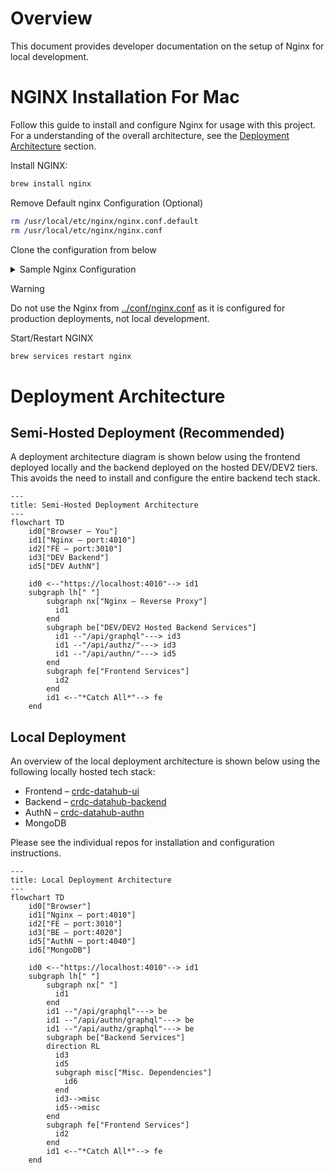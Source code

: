 # Overview

This document provides developer documentation on the setup of Nginx for local development.

# NGINX Installation For Mac

Follow this guide to install and configure Nginx for usage with this project. For a understanding of the overall architecture, see the [Deployment Architecture](#deployment-architecture) section.

Install NGINX:

```bash
brew install nginx
```

Remove Default nginx Configuration (Optional)

```bash
rm /usr/local/etc/nginx/nginx.conf.default
rm /usr/local/etc/nginx/nginx.conf
```

Clone the configuration from below

<details>
<summary>Sample Nginx Configuration</summary>

```nginx
worker_processes  1;

events {
    worker_connections  1024;
}

http {
    server {
        listen       0.0.0.0:4010;
        server_name  localhost;

        # 3.3.0 MIGRATION: Redirect /submissions to /submission-requests
        location /submissions {
            return 301 /submission-requests$is_args$args;
        }
        
        # 3.3.0 MIGRATION: Redirect /submission/:uuid to submission-request/:uuid
        location ~ ^/submission/([a-zA-Z0-9-]+)$ {
            return 301 /submission-request/$1;
        }

        # Authn
        location /api/authn/ {
            # proxy_pass http://localhost:4030/api/authn/;
            # proxy_pass "https://hub-dev.datacommons.cancer.gov/api/authn/";
            proxy_pass "https://hub-dev2.datacommons.cancer.gov/api/authn/";
        }

        # Backend
        location /api/graphql {
            # proxy_pass http://localhost:4040/api/graphql;
            # proxy_pass "https://hub-dev.datacommons.cancer.gov/api/graphql";
            proxy_pass "https://hub-dev2.datacommons.cancer.gov/api/graphql";
        }

        # Frontend
        location / {
            allow all;
            proxy_pass http://localhost:3010/;
        }
    }
}
```

</details>

> [!Warning]
> Do not use the Nginx from [../conf/nginx.conf](../conf/nginx.conf) as it is configured for production deployments, not local development.

Start/Restart NGINX

```bash
brew services restart nginx
```

# Deployment Architecture

## Semi-Hosted Deployment (Recommended)

A deployment architecture diagram is shown below using the frontend deployed locally and the backend deployed on the hosted DEV/DEV2 tiers. This avoids the need to install and configure the entire backend tech stack.

```mermaid
---
title: Semi-Hosted Deployment Architecture
---
flowchart TD
    id0["Browser – You"]
    id1["Nginx – port:4010"]
    id2["FE – port:3010"]
    id3["DEV Backend"]
    id5["DEV AuthN"]

    id0 <--"https://localhost:4010"--> id1
    subgraph lh[" "]
        subgraph nx["Nginx – Reverse Proxy"]
          id1
        end
        subgraph be["DEV/DEV2 Hosted Backend Services"]
          id1 --"/api/graphql"---> id3
          id1 --"/api/authz/"---> id3
          id1 --"/api/authn/"---> id5
        end
        subgraph fe["Frontend Services"]
          id2
        end
        id1 <--"*Catch All*"--> fe
    end
```

## Local Deployment

An overview of the local deployment architecture is shown below using the following locally hosted tech stack:

- Frontend – [crdc-datahub-ui](https://github.com/CBIIT/crdc-datahub-ui)
- Backend – [crdc-datahub-backend](https://github.com/CBIIT/crdc-datahub-backend)
- AuthN – [crdc-datahub-authn](https://github.com/CBIIT/crdcdatahub-authn)
- MongoDB

Please see the individual repos for installation and configuration instructions.

```mermaid
---
title: Local Deployment Architecture
---
flowchart TD
    id0["Browser"]
    id1["Nginx – port:4010"]
    id2["FE – port:3010"]
    id3["BE – port:4020"]
    id5["AuthN – port:4040"]
    id6["MongoDB"]

    id0 <--"https://localhost:4010"--> id1
    subgraph lh[" "]
        subgraph nx[" "]
          id1
        end
        id1 --"/api/graphql"---> be
        id1 --"/api/authn/graphql"---> be
        id1 --"/api/authz/graphql"---> be
        subgraph be["Backend Services"]
        direction RL
          id3
          id5
          subgraph misc["Misc. Dependencies"]
            id6
          end
          id3-->misc
          id5-->misc
        end
        subgraph fe["Frontend Services"]
          id2
        end
        id1 <--"*Catch All*"--> fe
    end
```
